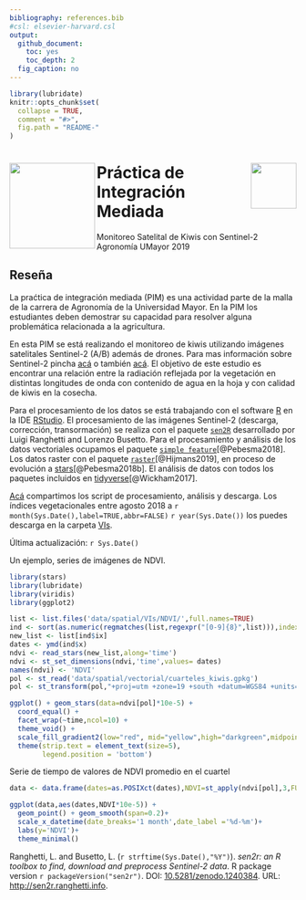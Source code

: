 ```yaml
---
bibliography: references.bib
#csl: elsevier-harvard.csl
output:
  github_document:
    toc: yes
    toc_depth: 2
  fig_caption: no
---
```


<!-- IMPORTANT: do NOT edit README.Rmd! Edit index.Rmd instead,       -->
<!-- and generate README.Rmd using inst/extdata/code/create_README.sh -->

```r
library(lubridate)
knitr::opts_chunk$set(
  collapse = TRUE,
  comment = "#>",
  fig.path = "README-"
)
```

<img src="img/logo_hemera.jpg" align="left" width="150px" />   <img src="img/Logo-UMAYOR.png" align="right" width="80px" />
=======================================================================================================
# Práctica de Integración Mediada 
Monitoreo Satelital de Kiwis con Sentinel-2
Agronomía UMayor 2019 

## Reseña

La praćtica de integración mediada (PIM) es una actividad parte de la malla de la carrera de Agronomía de la Universidad Mayor. En la PIM los estudiantes deben demostrar su capacidad para resolver alguna problemática relacionada a la agricultura.

En esta PIM se está realizando el monitoreo de kiwis utilizando imágenes satelitales Sentinel-2 (A/B) además de drones. Para mas información sobre Sentinel-2 pincha [acá](https://es.wikipedia.org/wiki/Sentinel-2) o también [acá](https://sentinel.esa.int/web/sentinel/missions/sentinel-2).  El objetivo de este estudio es encontrar una relación entre la radiación reflejada por la vegetación en distintas longitudes de onda con contenido de agua en la hoja y con calidad de kiwis en la cosecha.

Para el procesamiento de los datos se está trabajando con el software [R](https://www.r-project.org/) en la IDE [RStudio](https://www.rstudio.com/). El procesamiento de las imágenes Sentinel-2 (descarga, corrección, transormación) se realiza con el paquete [`sen2R`](https://github.com/ranghetti/sen2r) desarrollado por Luigi Ranghetti and Lorenzo Busetto. Para el procesamiento y análisis de los datos vectoriales ocupamos el paquete [`simple feature`](https://github.com/r-spatial/sf)[@Pebesma2018]. Los datos raster con el paquete [`raster`](https://cran.r-project.org/web/packages/raster/index.html)[@Hijmans2019], en proceso de evolución a [stars](https://github.com/r-spatial/stars)[@Pebesma2018b]. El análisis de datos con todos los paquetes incluidos en [tidyverse](https://www.tidyverse.org/)[@Wickham2017].

[Acá](/R) compartimos los script de procesamiento, análisis y descarga. Los índices vegetacionales entre agosto 2018 a `r month(Sys.Date(),label=TRUE,abbr=FALSE)` `r year(Sys.Date())` los puedes descarga en la carpeta [VIs](data/spatial/VIs). 

Última actualización: `r Sys.Date()`

Un ejemplo, series de imágenes de NDVI.

```r
library(stars)
library(lubridate)
library(viridis)
library(ggplot2)

list <- list.files('data/spatial/VIs/NDVI/',full.names=TRUE)
ind <- sort(as.numeric(regmatches(list,regexpr("[0-9]{8}",list))),index.return=TRUE)
new_list <- list[ind$ix]
dates <- ymd(ind$x)
ndvi <- read_stars(new_list,along='time')
ndvi <- st_set_dimensions(ndvi,'time',values= dates)
names(ndvi) <- 'NDVI'
pol <- st_read('data/spatial/vectorial/cuarteles_kiwis.gpkg')
pol <- st_transform(pol,"+proj=utm +zone=19 +south +datum=WGS84 +units=m +no_defs +ellps=WGS84 +towgs84=0,0,0 ")

ggplot() + geom_stars(data=ndvi[pol]*10e-5) +
  coord_equal() +
  facet_wrap(~time,ncol=10) +
  theme_void() +
  scale_fill_gradient2(low="red", mid="yellow",high="darkgreen",midpoint=0.5,na.value="transparent") +
  theme(strip.text = element_text(size=5),
        legend.position = 'bottom')
```

Serie de tiempo de valores de NDVI promedio en el cuartel

```r
data <- data.frame(dates=as.POSIXct(dates),NDVI=st_apply(ndvi[pol],3,FUN='mean',na.rm=TRUE)$NDVI)

ggplot(data,aes(dates,NDVI*10e-5)) + 
  geom_point() + geom_smooth(span=0.2)+
  scale_x_datetime(date_breaks='1 month',date_label ='%d-%m')+
  labs(y='NDVI')+
  theme_minimal()
```

Ranghetti, L.\ and Busetto, L.\ (`r strftime(Sys.Date(),"%Y")`). *sen2r: an R toolbox to find, download and preprocess Sentinel-2 data*. R package version `r packageVersion("sen2r")`. DOI: [10.5281/zenodo.1240384](https://dx.doi.org/10.5281/zenodo.1240384). URL: [http://sen2r.ranghetti.info](http://sen2r.ranghetti.info).